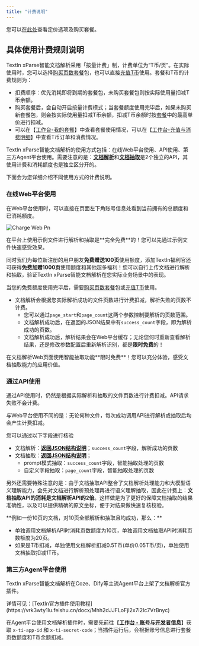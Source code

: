 ```yaml
---
title: "计费说明"
---
```


您可以[在此处](https://www.textin.com/market/chager/pdf_to_markdown?cache=7919)查看定价选项及购买套餐。

## 具体使用计费规则说明

TextIn xParse智能文档解析采用「按量计费」制，计费单位为“T币/页”。在实际使用时，您可以选择[购买页数套餐](https://www.textin.com/market/chager/pdf_to_markdown?cache=7921)包，也可以直接[充值T币](https://www.textin.com/console/dashboard/userCenter/charge)使用。套餐和T币的计费规则为：

- 扣费顺序：优先消耗即将到期的套餐包，未购买套餐包则按实际使用量扣减T币余额。
- 购买套餐后，会自动开启按量计费模式；当套餐额度使用完毕后，如果未购买新套餐包，则会按实际使用量扣减T币余额，扣减T币余额时按[套餐](https://www.textin.com/market/chager/pdf_to_markdown?cache=7921)中的最高单价进行扣减。
- 可以在【[工作台-我的套餐](https://www.textin.com/console/dashboard/userCenter/package_management)】中查看套餐使用情况，可以在【[工作台-充值与消费明细](https://www.textin.com/console/dashboard/userCenter/finance)】中查看T币订单和消费情况。

TextIn xParse智能文档解析的使用方式包括：在线Web平台使用、API使用、第三方Agent平台使用。需要注意的是：[**文档解析**](https://docs.textin.com/api-reference/endpoint/parse)和[**文档抽取**](https://docs.textin.com/api-reference/endpoint/extract)是2个独立的API，其使用计费和消耗额度也是独立区分开的。

下面会为您详细介绍不同使用方式的计费说明。

### 在线Web平台使用

在Web平台使用时，可以直接在页面左下角账号信息处看到当前拥有的总额度和已消耗额度。

![Charge Web Pn](/images/charge_web.png)

<Tip>
  在平台上使用示例文件进行解析和抽取是**完全免费**的！您可以先通过示例文件快速感受效果。
</Tip>

同时我们为每位新注册的用户朋友**免费赠送100页**使用额度，添加TextIn福利官还可获得**免费加赠1000页**使用额度和其他超多福利！您可以自行上传文档进行解析和抽取，验证TextIn xParse智能文档解析在您实际业务场景中的表现。

当您的免费额度使用完毕后，需要[购买页数套餐](https://www.textin.com/market/chager/pdf_to_markdown?cache=7921)包或[充值T币](https://www.textin.com/console/dashboard/userCenter/charge)使用。

- 文档解析会根据您实际解析成功的文件页数进行计费扣减，解析失败的页数不计费。
  - 您可以通过`page_start`和`page_count`这两个参数控制要解析的页数范围。
  - 文档解析成功后，在返回的JSON结果中有`success_count`字段，即为解析成功的页数。
  - 文档解析成功后，解析结果会在Web平台缓存；无论您何时重新查看解析结果，还是修改参数配置后重新解析识别，都是**限时免费**的！

<Tip>
  在文档解析Web页面使用智能抽取功能**限时免费**！您可以充分体验，感受文档抽取能力的应用价值。
</Tip>

### 通过API使用

通过API使用时，仍然是根据实际解析和抽取的文件页数进行计费扣减。API请求失败不会计费。

<Warning>
  与Web平台使用不同的是：无论何种文件，每次成功调用API进行解析或抽取后均会产生计费扣减。
</Warning>

您可以通过以下字段进行核验

- 文档解析：[**返回JSON结构说明**](https://docs.textin.com/xparse/parse-getjson)；`success_count`字段，解析成功的页数
- 文档抽取：[**返回JSON结构说明**](https://docs.textin.com/xparse/extract-getjson)；
  - prompt模式抽取：`success_count`字段，智能抽取处理的页数
  - 自定义字段抽取：`page_count`字段，智能抽取处理的页数

另外还需要特殊注意的是：由于文档抽取API整合了文档解析处理能力和大模型语义理解能力，会先对文档进行解析预处理再进行语义理解抽取，因此在计费上：**文档抽取API的消耗是文档解析API的2倍**。这样做是为了更好的保障文档抽取的结果准确性，以及可以提供精确的原文坐标，便于对结果做快速复核校验。

<Info>
  **例如一份10页的文档，对10页全部解析和抽取且均成功，那么：**

  - 单独调用文档解析API时消耗页数额度为10页，单独调用文档抽取API时消耗页数额度为20页。
  - 如果是T币扣减，单独使用文档解析扣减0.5T币(单价0.05T币/页)，单独使用文档抽取扣减1T币。
</Info>

### 第三方Agent平台使用

TextIn xParse智能文档解析在Coze、Dify等主流Agent平台上架了文档解析官方插件。

<Tip>
  详情可见：[TextIn官方插件使用教程](https://vrk3wty1lu.feishu.cn/docx/Mhh2dJJFLoFjl2x7i2Ic7VrBnyc)
</Tip>

在Agent平台使用文档解析插件时，需要先前往【[**工作台 - 账号与开发者信息**](https://www.textin.com/console/dashboard/setting)】获取 `x-ti-app-id` 和 `x-ti-secret-code`；当插件运行后，会根据账号信息进行套餐页数额度和T币余额扣减。